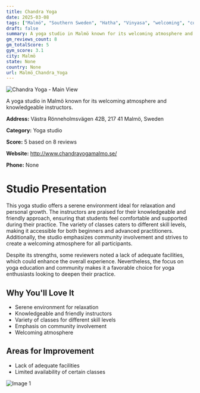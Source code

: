 ```yaml
---
title: Chandra Yoga
date: 2025-03-08
tags: ["Malmö", "Southern Sweden", "Hatha", "Vinyasa", "welcoming", "community-focused", "Malmö"]  
draft: false
summary: A yoga studio in Malmö known for its welcoming atmosphere and knowledgeable instructors.
gm_reviews_count: 8
gm_totalScore: 5
gym_score: 3.1
city: Malmö
state: None
country: None
url: Malmö_Chandra_Yoga
---
```


<div className="aspect-[16/9] relative my-8">
  <img 
    src="https://lh5.googleusercontent.com/p/AF1QipOoSyzpYHD4PkAhE-fs5SaURuavxOEFohkpnqzm=w1920-h1080-k-no"
    alt="Chandra Yoga - Main View"
    className="object-cover absolute inset-0 w-full h-full rounded-lg"
  />
</div>

A yoga studio in Malmö known for its welcoming atmosphere and knowledgeable instructors.

**Address:** Västra Rönneholmsvägen 42B, 217 41 Malmö, Sweden

**Category:** Yoga studio

**Score:** 5 based on 8 reviews

**Website:** http://www.chandrayogamalmo.se/

**Phone:** None

# Studio Presentation

This yoga studio offers a serene environment ideal for relaxation and personal growth. The instructors are praised for their knowledgeable and friendly approach, ensuring that students feel comfortable and supported during their practice. The variety of classes caters to different skill levels, making it accessible for both beginners and advanced practitioners. Additionally, the studio emphasizes community involvement and strives to create a welcoming atmosphere for all participants.

Despite its strengths, some reviewers noted a lack of adequate facilities, which could enhance the overall experience. Nevertheless, the focus on yoga education and community makes it a favorable choice for yoga enthusiasts looking to deepen their practice.

## Why You'll Love It

- Serene environment for relaxation
- Knowledgeable and friendly instructors
- Variety of classes for different skill levels
- Emphasis on community involvement
- Welcoming atmosphere

## Areas for Improvement

- Lack of adequate facilities
- Limited availability of certain classes

<div className="grid grid-cols-1 xl:grid-cols-2 gap-4 my-8">
<div className="aspect-[4/3] relative"><img src="https://streetviewpixels-pa.googleapis.com/v1/thumbnail?panoid=54uHnpWjDmRs8apQhEQ_MQ&cb_client=maps_sv.tactile.gps&w=203&h=100&yaw=156.79213&pitch=0&thumbfov=100" alt="Image 1" className="object-cover absolute inset-0 w-full h-full rounded-lg" /></div>
</div>